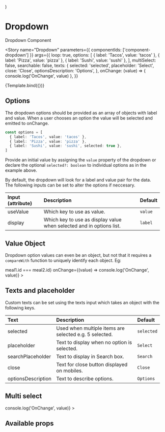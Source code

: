 
  <div style={{ paddingBottom: '150px' }}>
    <Dropdown {...props}></Dropdown>
  </div>
)

<Meta title="Components/Dropdown" component={Dropdown} />

# Dropdown

Dropdown Component

<Story
  name="Dropdown"
  parameters={{
    componentIds: ['component-dropdown']
  }}
  args={{
    loop: true,
    options: [
      { label: 'Tacos', value: 'tacos' },
      { label: 'Pizza', value: 'pizza' },
      { label: 'Sushi', value: 'sushi' },
    ],
    multiSelect: false,
    searchable: false,
    texts: {
      selected: 'selected',
      placeholder: 'Select',
      close: 'Close',
      optionsDescription: 'Options',
    },
    onChange: (value) => {
      console.log('OnChange', value)
    },
  }}
>
  {Template.bind({})}
</Story>

## Options

The dropdown options should be provided as an array of objects with label and value. When a user chooses an option the value will be selected and emitted to onChange.

```typescript
const options = [
  { label: 'Tacos', value: 'tacos' },
  { label: 'Pizza', value: 'pizza' },
  { label: 'Sushi', value: 'sushi', selected: true },
]
```

Provide an initial value by assigning the `value` property of the dropdown or declare the optional `selected?: boolean` to individual options as in the example above.

By default, the dropdown will look for a label and value pair for the data. The following inputs can be set to alter the options if neccesary.

| Input (attribute) | Description                                                          | Default |
| :---------------- | :------------------------------------------------------------------- | :------ |
| useValue          | Which key to use as value.                                           | `value` |
| display           | Which key to use as display value when selected and in options list. | `label` |

## Value Object

Dropdown option values can even be an object, but not that it requires a `compareWith` function to uniquely identify each object. Eg:

<Canvas>
  <div style={{ height: '200px' }}>
    <Dropdown
      options={[
        { label: 'Tacos', value: { id: 'tacos', kitchen: 'mexican' } },
        { label: 'Pizza', value: { id: 'pizza', kitchen: 'italian' } },
        { label: 'Sushi', value: { id: 'sushi', kitchen: 'japanese' } },
      ]}
      compareWith={(meal1, meal2) => meal1.id === meal2.id}
      onChange={(value) => console.log('OnChange', value)}
    ></Dropdown>
  </div>
</Canvas>

## Texts and placeholder

Custom texts can be set using the texts input which takes an object with the following keys.

| Text               | Description                                            | Default    |
| :----------------- | :----------------------------------------------------- | :--------- |
| selected           | Used when multiple items are selected e.g. 5 selected. | `selected` |
| placeholder        | Text to display when no option is selected.            | `Select`   |
| searchPlaceholder  | Text to display in Search box.                         | `Search`   |
| close              | Text for close button displayed on mobiles.            | `Close`    |
| optionsDescription | Text to describe options.                              | `Options`  |

## Multi select

<Canvas>
  <div style={{ height: '200px' }}>
    <Dropdown
      multiSelect
      options={[
        { label: 'Tacos', value: 'tacos' },
        { label: 'Pizza', value: 'pizza' },
        { label: 'Sushi', value: 'sushi' },
      ]}
      onChange={(value) => console.log('OnChange', value)}
    ></Dropdown>
  </div>
</Canvas>

## Available props

<ArgsTable of={Dropdown} />
